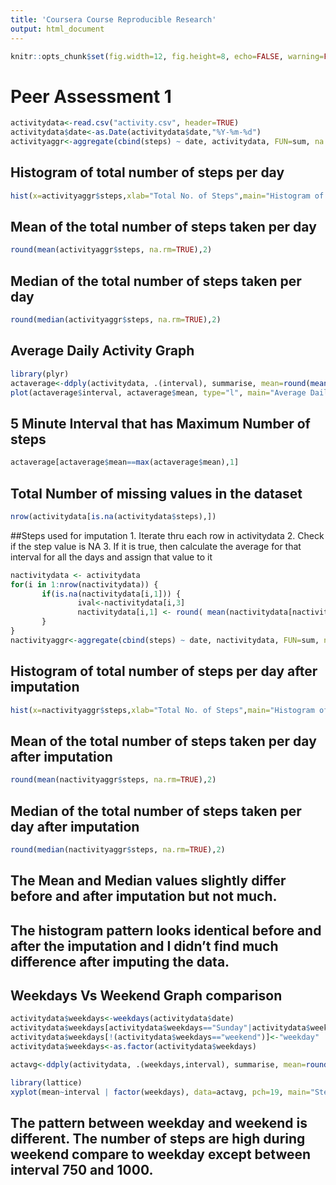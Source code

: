 ```yaml
---
title: 'Coursera Course Reproducible Research'
output: html_document
---
```

```r
knitr::opts_chunk$set(fig.width=12, fig.height=8, echo=FALSE, warning=FALSE, message=FALSE)
```
# Peer Assessment 1
<!--Steps performed
* Read the Activity Monitoring data 
* Converted the date variable type as Date
* Calculated the total number of steps per day using aggregate function
-->
```r
activitydata<-read.csv("activity.csv", header=TRUE)
activitydata$date<-as.Date(activitydata$date,"%Y-%m-%d")
activityaggr<-aggregate(cbind(steps) ~ date, activitydata, FUN=sum, na.rm=TRUE, na.action="na.omit")
```
## Histogram of total number of steps per day  
```r
hist(x=activityaggr$steps,xlab="Total No. of Steps",main="Histogram of Total number of steps taken per day")
```

## Mean of the total number of steps taken per day  
```r
round(mean(activityaggr$steps, na.rm=TRUE),2)
```
## Median of the total number of steps taken per day
```r
round(median(activityaggr$steps, na.rm=TRUE),2)
```
## Average Daily Activity Graph
```r
library(plyr)
actaverage<-ddply(activitydata, .(interval), summarise, mean=round(mean(steps, na.rm=TRUE),2))
plot(actaverage$interval, actaverage$mean, type="l", main="Average Daily Activity Pattern", xlab="Interval", ylab="Average No. of Steps")
```

## 5 Minute Interval that has Maximum Number of steps 
```r
actaverage[actaverage$mean==max(actaverage$mean),1]
```

## Total Number of missing values in the dataset
```r
nrow(activitydata[is.na(activitydata$steps),])
```

##Steps used for imputation
1. Iterate thru each row in activitydata
2. Check if the step value is NA
3. If it is true, then calculate the average for that interval for all the days and assign that value to it

```r
nactivitydata <- activitydata
for(i in 1:nrow(nactivitydata)) {
       if(is.na(nactivitydata[i,1])) {
               ival<-nactivitydata[i,3]
               nactivitydata[i,1] <- round( mean(nactivitydata[nactivitydata$interval == ival,1],na.rm=TRUE),0)
       } 
}
nactivityaggr<-aggregate(cbind(steps) ~ date, nactivitydata, FUN=sum, na.rm=TRUE, na.action="na.omit")
```
## Histogram of total number of steps per day after imputation
```r
hist(x=nactivityaggr$steps,xlab="Total No. of Steps",main="Histogram of Total number of steps taken per day")
```

## Mean of the total number of steps taken per day after imputation 
```r
round(mean(nactivityaggr$steps, na.rm=TRUE),2)
```
## Median of the total number of steps taken per day after imputation
```r
round(median(nactivityaggr$steps, na.rm=TRUE),2)
```

## The Mean and Median values slightly differ before and after imputation but not much.
## The histogram pattern looks identical before and after the imputation and I didn't find much difference after imputing the data.


Weekdays Vs Weekend Graph comparison
---
```r
activitydata$weekdays<-weekdays(activitydata$date)
activitydata$weekdays[activitydata$weekdays=="Sunday"|activitydata$weekdays=="Saturday"]<-"weekend"
activitydata$weekdays[!(activitydata$weekdays=="weekend")]<-"weekday"
activitydata$weekdays<-as.factor(activitydata$weekdays)

actavg<-ddply(activitydata, .(weekdays,interval), summarise, mean=round(mean(steps, na.rm=TRUE),0))

library(lattice)
xyplot(mean~interval | factor(weekdays), data=actavg, pch=19, main="Steps Vs Interval",type="l")
```

## The pattern between weekday and weekend is different. The number of steps are high during weekend compare to weekday except between interval 750 and 1000.